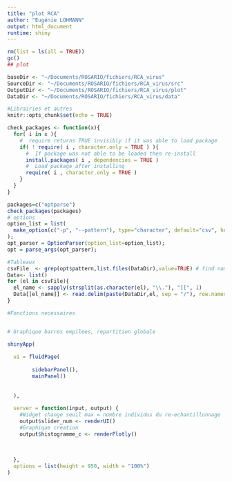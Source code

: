 ```yaml
---
title: "plot RCA"
author: "Eugénie LOHMANN"
output: html_document
runtime: shiny
---
```


```r
rm(list = ls(all = TRUE))
gc()
## plot 

baseDir <- "~/Documents/ROSARIO/fichiers/RCA_virus"
SourceDir <- "~/Documents/ROSARIO/fichiers/RCA_virus/src"
OutputDir <- "~/Documents/ROSARIO/fichiers/RCA_virus/plot"
DataDir <- "~/Documents/ROSARIO/fichiers/RCA_virus/data"

#Librairies et autres
knitr::opts_chunk$set(echo = TRUE)

check_packages <- function(x){
  for( i in x ){
    #  require returns TRUE invisibly if it was able to load package
    if( ! require( i , character.only = TRUE ) ){
      #  If package was not able to be loaded then re-install
      install.packages( i , dependencies = TRUE )
      #  Load package after installing
      require( i , character.only = TRUE )
    }
  }
}

packages=c("optparse")
check_packages(packages)
# options
option_list = list(
  make_option(c("-p", "--pattern"), type="character", default="csv", help="pattern for file names [default= %default]", metavar="character")
); 
opt_parser = OptionParser(option_list=option_list);
opt = parse_args(opt_parser);

#Tableaux
csvFile  <- grep(opt$pattern,list.files(DataDir),value=TRUE) # find names of every data files
Data<- list()
for (el in csvFile){
  el_name <- sapply(strsplit(as.character(el), "\\."), "[[", 1)
  Data[[el_name]] <- read.delim(paste(DataDir,el, sep = "/"), row.names=1)
}

#Fonctions necessaires



```



```r
# Graphique barres empilees, repartition globale

shinyApp(
  
  ui = fluidPage(
    
        sidebarPanel(),
        mainPanel()
    
    
  ),
  
  server = function(input, output) {
    #Widget change seuil max = nombre individus du re-echantillonnage
    output$slider_num <- renderUI()
    #Graphique creation
    output$histogramme_c <- renderPlotly()
    
  
    
  },
  options = list(height = 950, width = "100%")
)

```




